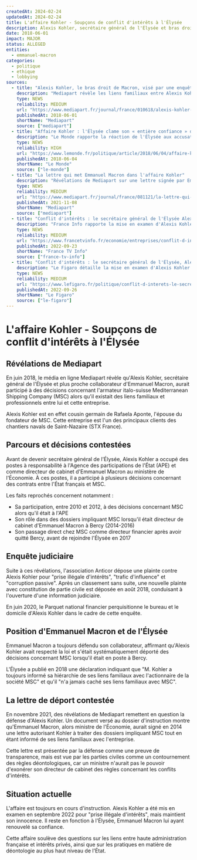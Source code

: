```yaml
---
createdAt: 2024-02-24
updatedAt: 2024-02-24
title: L'affaire Kohler - Soupçons de conflit d'intérêts à l'Élysée
description: Alexis Kohler, secrétaire général de l'Élysée et bras droit d'Emmanuel Macron, est soupçonné de conflit d'intérêts en lien avec l'armateur MSC, entreprise liée à sa famille.
date: 2018-06-01
impact: MAJOR
status: ALLEGED
entities:
  - emmanuel-macron
categories:
  - politique
  - ethique
  - lobbying
sources:
  - title: "Alexis Kohler, le bras droit de Macron, visé par une enquête pour « prise illégale d'intérêts »"
    description: "Mediapart révèle les liens familiaux entre Alexis Kohler et l'armateur MSC, soulevant des questions sur de potentiels conflits d'intérêts."
    type: NEWS
    reliability: MEDIUM
    url: "https://www.mediapart.fr/journal/france/010618/alexis-kohler-le-bras-droit-de-macron-vise-par-une-enquete-pour-prise-illegale-d-interets"
    publishedAt: 2018-06-01
    shortName: "Mediapart"
    source: ["mediapart"]
  - title: "Affaire Kohler : l'Élysée clame son « entière confiance » dans le secrétaire général"
    description: "Le Monde rapporte la réaction de l'Élysée aux accusations visant Alexis Kohler et le soutien d'Emmanuel Macron."
    type: NEWS
    reliability: HIGH
    url: "https://www.lemonde.fr/politique/article/2018/06/04/affaire-kohler-l-elysee-clame-son-entiere-confiance-dans-le-secretaire-general_5309389_823448.html"
    publishedAt: 2018-06-04
    shortName: "Le Monde"
    source: ["le-monde"]
  - title: "La lettre qui met Emmanuel Macron dans l'affaire Kohler"
    description: "Révélations de Mediapart sur une lettre signée par Emmanuel Macron autorisant Alexis Kohler à traiter des dossiers impliquant MSC."
    type: NEWS
    reliability: MEDIUM
    url: "https://www.mediapart.fr/journal/france/081121/la-lettre-qui-met-emmanuel-macron-dans-l-affaire-kohler"
    publishedAt: 2021-11-08
    shortName: "Mediapart"
    source: ["mediapart"]
  - title: "Conflit d'intérêts : le secrétaire général de l'Élysée Alexis Kohler mis en examen"
    description: "France Info rapporte la mise en examen d'Alexis Kohler pour prise illégale d'intérêts dans le cadre de l'enquête sur ses liens avec MSC."
    type: NEWS
    reliability: MEDIUM
    url: "https://www.francetvinfo.fr/economie/entreprises/conflit-d-interets-le-secretaire-general-de-l-elysee-alexis-kohler-mis-en-examen_5382689.html"
    publishedAt: 2022-09-23
    shortName: "France TV Info"
    source: ["france-tv-info"]
  - title: "Conflit d'intérêts : le secrétaire général de l'Élysée, Alexis Kohler, a été mis en examen"
    description: "Le Figaro détaille la mise en examen d'Alexis Kohler et les réactions politiques à cette affaire."
    type: NEWS
    reliability: MEDIUM
    url: "https://www.lefigaro.fr/politique/conflit-d-interets-le-secretaire-general-de-l-elysee-alexis-kohler-a-ete-mis-en-examen-20220926"
    publishedAt: 2022-09-26
    shortName: "Le Figaro"
    source: ["le-figaro"]
---
```


# L'affaire Kohler - Soupçons de conflit d'intérêts à l'Élysée

## Révélations de Mediapart

En juin 2018, le média en ligne Mediapart révèle qu'Alexis Kohler, secrétaire général de l'Élysée et plus proche collaborateur d'Emmanuel Macron, aurait participé à des décisions concernant l'armateur italo-suisse Mediterranean Shipping Company (MSC) alors qu'il existait des liens familiaux et professionnels entre lui et cette entreprise.

Alexis Kohler est en effet cousin germain de Rafaela Aponte, l'épouse du fondateur de MSC. Cette entreprise est l'un des principaux clients des chantiers navals de Saint-Nazaire (STX France).

## Parcours et décisions contestées

Avant de devenir secrétaire général de l'Élysée, Alexis Kohler a occupé des postes à responsabilité à l'Agence des participations de l'État (APE) et comme directeur de cabinet d'Emmanuel Macron au ministère de l'Économie. À ces postes, il a participé à plusieurs décisions concernant des contrats entre l'État français et MSC.

Les faits reprochés concernent notamment :
- Sa participation, entre 2010 et 2012, à des décisions concernant MSC alors qu'il était à l'APE
- Son rôle dans des dossiers impliquant MSC lorsqu'il était directeur de cabinet d'Emmanuel Macron à Bercy (2014-2016)
- Son passage direct chez MSC comme directeur financier après avoir quitté Bercy, avant de rejoindre l'Élysée en 2017

## Enquête judiciaire

Suite à ces révélations, l'association Anticor dépose une plainte contre Alexis Kohler pour "prise illégale d'intérêts", "trafic d'influence" et "corruption passive". Après un classement sans suite, une nouvelle plainte avec constitution de partie civile est déposée en août 2018, conduisant à l'ouverture d'une information judiciaire.

En juin 2020, le Parquet national financier perquisitionne le bureau et le domicile d'Alexis Kohler dans le cadre de cette enquête.

## Position d'Emmanuel Macron et de l'Élysée

Emmanuel Macron a toujours défendu son collaborateur, affirmant qu'Alexis Kohler avait respecté la loi et s'était systématiquement déporté des décisions concernant MSC lorsqu'il était en poste à Bercy.

L'Élysée a publié en 2018 une déclaration indiquant que "M. Kohler a toujours informé sa hiérarchie de ses liens familiaux avec l'actionnaire de la société MSC" et qu'il "n'a jamais caché ses liens familiaux avec MSC".

## La lettre de déport contestée

En novembre 2021, des révélations de Mediapart remettent en question la défense d'Alexis Kohler. Un document versé au dossier d'instruction montre qu'Emmanuel Macron, alors ministre de l'Économie, aurait signé en 2014 une lettre autorisant Kohler à traiter des dossiers impliquant MSC tout en étant informé de ses liens familiaux avec l'entreprise.

Cette lettre est présentée par la défense comme une preuve de transparence, mais est vue par les parties civiles comme un contournement des règles déontologiques, car un ministre n'aurait pas le pouvoir d'exonérer son directeur de cabinet des règles concernant les conflits d'intérêts.

## Situation actuelle

L'affaire est toujours en cours d'instruction. Alexis Kohler a été mis en examen en septembre 2022 pour "prise illégale d'intérêts", mais maintient son innocence. Il reste en fonction à l'Élysée, Emmanuel Macron lui ayant renouvelé sa confiance.

Cette affaire soulève des questions sur les liens entre haute administration française et intérêts privés, ainsi que sur les pratiques en matière de déontologie au plus haut niveau de l'État. 

